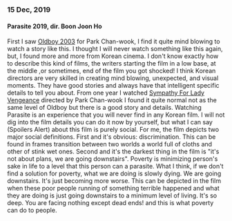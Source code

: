 
### 15 Dec, 2019
#### Parasite 2019, dir. Boon Joon Ho

<Frames
  photos={para}
  title="It's not about plans, we are going downstairs!"
  totalPages={0}
  initialLength={8}
  disallowScrollLoad={true}
/>

First I saw [Oldboy 2003](https://www.rottentomatoes.com/m/oldboy) for Park Chan-wook, I find it quite mind blowing to watch a story like this. 
I thought I will never watch something like this again, but, I found more and more from Korean cinema. I don't know exactly how to describe this kind of films, 
the writers starting the film in a low base, at the middle ,or sometimes, end of the film you got shocked! I think Korean directors are very skilled in creating mind blowing, unexpected, and visual moments.
They have good stories and always have that intelligent specific details to tell you about. From one year I watched [Sympathy For Lady Vengeance](https://www.rottentomatoes.com/m/sympathy_for_lady_vengeance)
directed by Park Chan-wook I found it quite normal not as the same level of Oldboy but there is a good story and details. 
Watching Parasite is an experience that you will never find in any Korean film. I will not dig into the film details you can do it
now by yourself, but what I can say (Spoilers Alert) about this film is purely social. For me, the film depicts two major social definitions. 
First and it's obvious: discrimination. This can be found in frames transition between two worlds a world full of cloths and other of stink wet ones. 
Second and it's the darkest thing in the film is "it's not about plans, we are going downstairs". Poverty is minimizing person's sake in life to a level that this person can a parasite. 
What I think, if we don't find a solution for poverty, what we are doing is slowly dying. We are going downstairs. It's just becoming more worse.
This can be depicted in the film when these poor people running of something terrible happened and what they are doing is just going downstairs to a minimum level of living. 
It's so deep. You are facing nothing except dead ends! and this is what poverty can do to people.